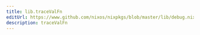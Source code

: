 ```yaml
---
title: lib.traceValFn
editUrl: https://www.github.com/nixos/nixpkgs/blob/master/lib/debug.nix#L64C5
description: traceValFn
---
```




<LinkCard
    title="Contribute Now!"
    description="API Documentation is done in our source code"
    href="https://www.github.com/nixos/nixpkgs/blob/master/lib/debug.nix#L64C5"
/>

